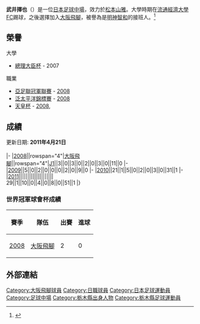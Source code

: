 {{noteta|G1=足球}}
{{Infobox football biography
| playername          = 武井擇也
| fullname            = 武井擇也
| image               = [[File:Takuya_Takei.jpg|150px]]
| dateofbirth         = {{birth date and age|1986|1|25}}
| cityofbirth         = [[栃木市|栃木市]]
| countryofbirth      = [[日本|日本]]
| height              = {{height|m=1.79}}
| currentclub         = [[大阪飛腳|大阪飛腳]]
| clubnumber          = 23
| position            = [[中場|中場]]
| youthyears          = 2004-2007
| youthclubs          = [[流通經濟大學|流通經濟大學FC]]
| years1 =  2008–2013 | years2 =  2014–2015 | years3 =  2016–
| clubs1 =  [[大阪飛腳|大阪飛腳]] | clubs2 =  [[仙台維加泰|仙台維加泰]] | clubs3 =  [[松本山雅足球俱樂部|松本山雅]]
| caps1 = 95 | caps2 = 18 | caps3 = 25 | goals1 = 6 | goals2 =  0 | goals3 = 0
| nationalyears       =
| nationalteam        =
| nationalcaps(goals) = 
| pcupdate            = 2017年1月23日
| ntupdate            = 
}}
'''武井擇也'''（{{bd|1986年|1月25日|}}）是一位[[日本|日本]][[足球|足球]][[中場|中場]]，效力於[[松本山雅足球俱樂部|松本山雅]]。大學時期在[[流通經濟大學|流通經濟大學FC]]踢球，之後選擇加入[[大阪飛腳|大阪飛腳]]，被譽為是[[明神智和|明神智和]]的接班人。<ref>{{cite web|publisher=Guardian.co.uk|title=武井擇也資料|url=http://guardian.touch-line.com/StatsCentre.asp?CTID=63&CPID=147&TEID=2070&PLID=207918&pStr=Player|accessdate=2010-01-04|archive-date=2012-09-29|archive-url=https://web.archive.org/web/20120929181439/http://guardian.touch-line.com/StatsCentre.asp?CTID=63&CPID=147&TEID=2070&PLID=207918&pStr=Player|dead-url=no}}</ref>

==榮譽==
;大學
*[[總理大臣杯|總理大臣杯]] - 2007
;職業
*[[亞足聯冠軍聯賽|亞足聯冠軍聯賽]] - [[2008年亞洲冠軍聯賽|2008]]
*[[泛太平洋錦標賽|泛太平洋錦標賽]] - [[2008年泛太平洋錦標賽|2008]]
*[[天皇杯|天皇杯]] - [[2008年日本天皇盃|2008]], {{tsl|en|2009 Emperor's Cup||2009}}

==成績==
更新日期: '''2011年4月21日'''
{{noteta|G1=足球}}<br>{{Football player statistics 1|YY}}
{{noteta|G1=足球}}<br>{{Football player statistics 2|JPN|YY}}
|-
|[[2008年日本職業足球聯賽|2008]]||rowspan="4"|[[大阪飛腳|大阪飛腳]]||rowspan="4"|[[日本職業足球聯賽|J1]]||3||0||3||0||2||0||3||0||11||0
|-
|[[2009年日本職業足球聯賽|2009]]||5||0||2||0||0||0||2||0||9||0
|-
|[[2010年日本職業足球聯賽|2010]]||21||1||5||0||2||0||3||0||31||1
|-
|[[2011年日本職業足球聯賽|2011]]||||||||||||||||||||
{{noteta|G1=足球}}<br>{{Football player statistics 5}}29||1||10||0||4||0||8||0||51||1
|}

=== 世界冠軍球會杯成績 ===
{| class="wikitable" style="text-align: center;"
!賽季!!隊伍!!出賽!!進球
|-
|[[2008年世界冠軍球會杯|2008]]||[[大阪飛腳|大阪飛腳]]||2||0
|}

==外部連結==
{{reflist}}

{{大阪飛腳球員名單}}

[[Category:大阪飛腳球員|Category:大阪飛腳球員]]
[[Category:日職球員|Category:日職球員]]
[[Category:日本足球運動員|Category:日本足球運動員]]
[[Category:足球中場|Category:足球中場]]
[[Category:栃木縣出身人物|Category:栃木縣出身人物]]
[[Category:栃木縣足球運動員|Category:栃木縣足球運動員]]